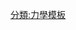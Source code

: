 {{Navbox
| name       = 齒輪
| title      = [[齒輪]]
| state      = collapsed
| image      = [[File:Gears large.jpg |70px]]
| bodyclass  = hlist

| group1     = 系統
| list1      =
*[[齿轮]]（ [[斜齒輪]]）
*[[蝸桿]]
*[[齿条]]
*[[行星齒輪]]
*{{link-en|太陽行星齒輪系|Sun and planet gear}}
*[[波動齒輪裝置]]
*{{link-en|擺線齒輪|Cycloidal drive}}
*{{link-en|非圓形齒輪|Non-circular gear}}

| group2     = 形狀
| list2      =
*[[正齒輪]]
*{{link-en|傘齒輪|Bevel gear}}
*[[冠狀齒輪]]
*{{link-en|螺旋錐齒輪|Spiral bevel gear}}
*{{link-en|螺旋齒|Gear#Helical}}
*{{link-en|人字齒輪|Herringbone gear}}

| group3     = 齒輪輪廓
| list3      = 
*[[漸開線齒輪]]
*{{link-en|擺線齒輪|Cycloid gear}}

| group4     = 機械學
| list4      = 
*[[變速器]]
*[[差速器]]
*[[聯軸器]]
*[[輪系]]
*{{link-en|自行車齒輪|Bicycle gearing}}
*[[無段自動變速器]]

| group5     = 範例
| list5      = {{Navbox |child |groupstyle=font-weight:normal;
| group1     = 自行車
| list1      = 
*[[後變速盤]]
*[[變速器 (自行車)|變速器]]
*{{link-en|齒轂|Hub gear}}
*[[軸傳動]]
*[[鏈輪]]

| group2     = [[鐘錶]]
| list2      = 
*[[輪系]]
}}

| group6     = 參見
| list6      = 
*[[滾珠螺桿]]
*[[導螺桿]]
*{{link-en|螺旋千斤頂|Jackscrew}}
*[[帶 (機械)]]
*{{link-en|鏈傳動|Chain drive}}
*{{link-en|齒輪製造業|Gear manufacturing}}
*{{link-en|樂高技術|Lego Technic}}

}}<noinclude>[[分類:力學模板]]{{Documentation}}</noinclude>